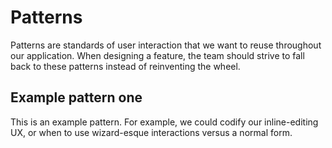 
<Meta title="Patterns" />

# Patterns

Patterns are standards of user interaction that we want to reuse throughout our application. When designing a feature, the team should strive to fall back to these patterns instead of reinventing the wheel.

## Example pattern one

This is an example pattern. For example, we could codify our inline-editing UX, or when to use wizard-esque interactions versus a normal form.
